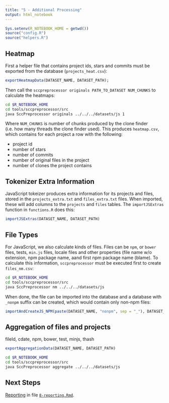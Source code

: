 ```yaml
---
title: "5 - Additional Processing"
output: html_notebook
---
```


```r
Sys.setenv(R_NOTEBOOK_HOME = getwd())
source("config.R")
source("helpers.R")
```

## Heatmap

First a helper file that contains project ids, stars and commits must be exported from the database (`projects_heat.csv`):

```r
exportHeatmapData(DATASET_NAME, DATASET_PATH);
```

Then call the `sccpreprocessor originals PATH_TO_DATASET NUM_CHUNKS` to calculate the heatmaps:

```bash
cd $R_NOTEBOOK_HOME
cd tools/sccpreprocessor/src
java SccPreprocessor originals ../../../datasets/js 1
```    
Where `NUM_CHUNKS` is number of chunks produced by the clone finder (i.e. how many threads the clone finder used). This produces `heatmap.csv`, which contains for each project a row with the following:

- project id
- number of stars 
- number of commits
- number of original files in the project
- number of clones the project contains

## Tokenizer Extra Information

JavaScript tokeizer produces extra information for its projects and files, stored in the `projects_extra.txt` and `files_extra.txt` files. When imported, these will add columns to the `projects` and `files` tables. The `importJSExtras` function in `functions.R` does this:

```r
importJSExtras(DATASET_NAME, DATASET_PATH)
```

## File Types

For JavaScript, we also calculate kinds of files. Files can be `npm`, or `bower` files, tests, `min.js` files, locale files and other properties (file name w/o extension, npm package name, aand first npm package name (blame). To calculate this information, `sccpreprocessor` must be executed first to create `files_nm.csv`:

```bash
cd $R_NOTEBOOK_HOME
cd tools/sccpreprocessor/src
java SccPreprocessor nm ../../../datasets/js
```    

When done, the file can be imported into the database and a database with `_nonpm` suffix can be created, which would contain only non-npm files:    
    
```r
importAndCreateJS_NPM(paste(DATASET_NAME, "nonpm", sep = "_"), DATASET_NAME, DATASET_PATH)
```

## Aggregation of files and projects

fileId, cdate, npm, bower, test, minjs, thash

```r
exportAggregationData(DATASET_NAME, DATASET_PATH)
```

```bash
cd $R_NOTEBOOK_HOME
cd tools/sccpreprocessor/src
java SccPreprocessor aggregate ../../../datasets/js
```    

## Next Steps

[Reporting](8-reporting.nb.html) in file [`8-reporting.Rmd`](8-reporting.Rmd).

    
